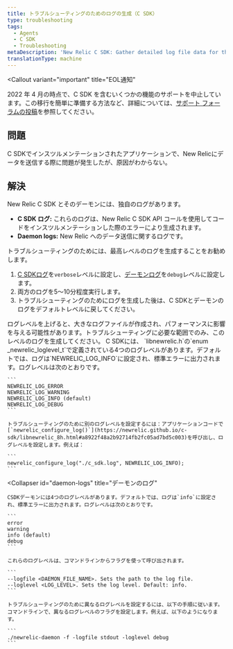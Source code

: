 ```yaml
---
title: トラブルシューティングのためのログの生成（C SDK）
type: troubleshooting
tags:
  - Agents
  - C SDK
  - Troubleshooting
metaDescription: 'New Relic C SDK: Gather detailed log file data for the SDK and daemon to diagnose problems, then return logs to their default levels.'
translationType: machine
---
```


<Callout
  variant="important"
  title="EOL通知"
>
  2022 年 4 月の時点で、C SDK を含むいくつかの機能のサポートを中止しています。この移行を簡単に準備する方法など、詳細については、[サポート フォーラムの投稿](https://discuss.newrelic.com/t/q1-bulk-eol-announcement-fy23/181744)を参照してください。
</Callout>

## 問題

C SDKでインスツルメンテーションされたアプリケーションで、New Relicにデータを送信する際に問題が発生したが、原因がわからない。

## 解決

New Relic C SDK とそのデーモンには、独自のログがあります。

* **C SDK ログ:** これらのログは、New Relic C SDK API コールを使用してコードをインスツルメンテーションした際のエラーにより生成されます。
* **Daemon logs:** New Relic へのデータ送信に関するログです。

トラブルシューティングのためには、最高レベルのログを生成することをお勧めします。

1. [C SDKログ](#c-sdk-logs)を`verbose`レベルに設定し、[デーモンログ](#daemon-logs)を`debug`レベルに設定します。
2. 両方のログを5～10分程度実行します。
3. トラブルシューティングのためにログを生成した後は、C SDKとデーモンのログをデフォルトレベルに戻してください。

<Callout variant="caution">
  ログレベルを上げると、大きなログファイルが作成され、パフォーマンスに影響を与える可能性があります。トラブルシューティングに必要な範囲でのみ、このレベルのログを生成してください。
</Callout>

<CollapserGroup>
  <Collapser
    id="c-sdk-logs"
    title="C SDKログ"
  >
    C SDKには、 `libnewrelic.h`の`enum _newrelic_loglevel_t`で定義されている4つのログレベルがあります。デフォルトでは、ログは`NEWRELIC_LOG_INFO`に設定され、標準エラーに出力されます。ログレベルは次のとおりです。

    ```
    NEWRELIC_LOG_ERROR
    NEWRELIC_LOG_WARNING
    NEWRELIC_LOG_INFO (default)
    NEWRELIC_LOG_DEBUG
    ```

    トラブルシューティングのために別のログレベルを設定するには：アプリケーションコードで[`newrelic_configure_log()`](https://newrelic.github.io/c-sdk/libnewrelic_8h.html#a8922f48a2b92714fb2fc05ad7bd5c003)を呼び出し、ログレベルを設定します。例えば：

    ```
    newrelic_configure_log("./c_sdk.log", NEWRELIC_LOG_INFO);
    ```
  </Collapser>

  <Collapser
    id="daemon-logs"
    title="デーモンのログ"
  >
    CSDKデーモンには4つのログレベルがあります。デフォルトでは、ログは`info`に設定され、標準エラーに出力されます。ログレベルは次のとおりです。

    ```
    error
    warning
    info (default)
    debug
    ```

    これらのログレベルは、コマンドラインからフラグを使って呼び出されます。

    ```
    --logfile <DAEMON_FILE_NAME>. Sets the path to the log file.
    --loglevel <LOG_LEVEL>. Sets the log level. Default: info.
    ```

    トラブルシューティングのために異なるログレベルを設定するには、以下の手順に従います。コマンドラインで、異なるログレベルのフラグを設定します。例えば、以下のようになります。

    ```
    ./newrelic-daemon -f -logfile stdout -loglevel debug
    ```
  </Collapser>
</CollapserGroup>